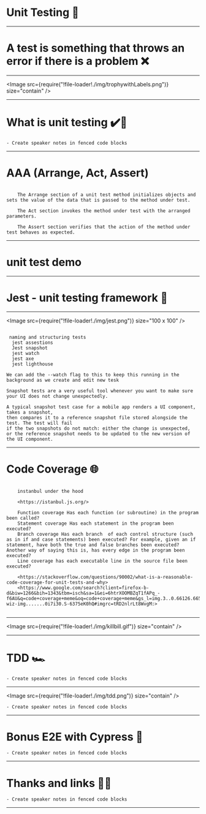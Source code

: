 
<Head>
  <title>Unit testing presentation</title>
  <meta itemProp="name" content="Unit testing presentation" />
  <meta itemProp="description" content="Unit testing presentation" />
  <meta itemProp="image" content="https://api.adorable.io/avatars/285/abott@adorable.png" />
  <meta name="twitter:card" content="summary_large_image" />
  <meta name="twitter:site" content="@_AlanCurrie" />
  <meta name="twitter:title" content="Unit testing presentation" />
  <meta name="twitter:description" content="Unit testing presentation" />
  <meta name="twitter:image" content="https://api.adorable.io/avatars/285/abott@adorable.png" />
  <meta property="og:title" content="Unit testing presentation" />
  <meta property="og:type" content="article" />
  <meta property="og:url" content="https://reverent-rosalind-f11320.netlify.com/" />
  <meta property="og:image" content="https://api.adorable.io/avatars/285/abott@adorable.png" />
  <meta property="og:description" content="Unit testing presentation" />
  <meta property="og:site_name" content="Unit testing presentation" />
  <meta property="article:section" content="Progressive web app" />
</Head>

#  Unit Testing  🐛


---


# A test is something that throws an error if there is a problem ❌

---

<Image src={require("!file-loader!./img/trophywithLabels.png")} size="contain" />

---

# What is unit testing ✔️🔬



```notes
- Create speaker notes in fenced code blocks
```

---

#  AAA (Arrange, Act, Assert)

```notes

    The Arrange section of a unit test method initializes objects and sets the value of the data that is passed to the method under test.

    The Act section invokes the method under test with the arranged parameters.

    The Assert section verifies that the action of the method under test behaves as expected.

```


---

#  unit test demo

---

# Jest - unit testing framework 🤡

---

<Image src={require("!file-loader!./img/jest.png")} size="100 x 100" />


```notes

 naming and structuring tests
  jest assestions
  Jest snapshot
  jest watch
  jest axe
  jest lighthouse

We can add the --watch flag to this to keep this running in the background as we create and edit new tesk

Snapshot tests are a very useful tool whenever you want to make sure your UI does not change unexpectedly.

A typical snapshot test case for a mobile app renders a UI component, takes a snapshot,
then compares it to a reference snapshot file stored alongside the test. The test will fail
if the two snapshots do not match: either the change is unexpected,
or the reference snapshot needs to be updated to the new version of the UI component.

```

---

# Code Coverage 🌐


```notes

    instanbul under the hood

    <https://istanbul.js.org/>

    Function coverage Has each function (or subroutine) in the program been called?
    Statement coverage Has each statement in the program been executed?
    Branch coverage Has each branch  of each control structure (such as in if and case statements) been executed? For example, given an if statement, have both the true and false branches been executed? Another way of saying this is, has every edge in the program been executed?
    Line coverage has each executable line in the source file been executed?

    <https://stackoverflow.com/questions/90002/what-is-a-reasonable-code-coverage-for-unit-tests-and-why>
    <https://www.google.com/search?client=firefox-b-d&biw=1266&bih=1343&tbm=isch&sa=1&ei=6htrXOOMBZqT1fAPq_-f6AU&q=code+coverage+meme&oq=code+coverage+meme&gs_l=img.3..0.66126.66580..66874...0.0..0.63.299.5......1....1..gws-wiz-img.......0i7i30.S-6375eK0hQ#imgrc=tRD2nlrLt8WvgM:>


```

---

<Image src={require("!file-loader!./img/killbill.gif")} size="contain" />


---

# TDD 🏎️

```notes
- Create speaker notes in fenced code blocks
```

---


<Image src={require("!file-loader!./img/tdd.png")} size="contain" />

```notes
- Create speaker notes in fenced code blocks
```

---


# Bonus E2E with Cypress 🌟

```notes
- Create speaker notes in fenced code blocks
```


---

# Thanks and links 🤗🔗


```notes
- Create speaker notes in fenced code blocks
```

---
